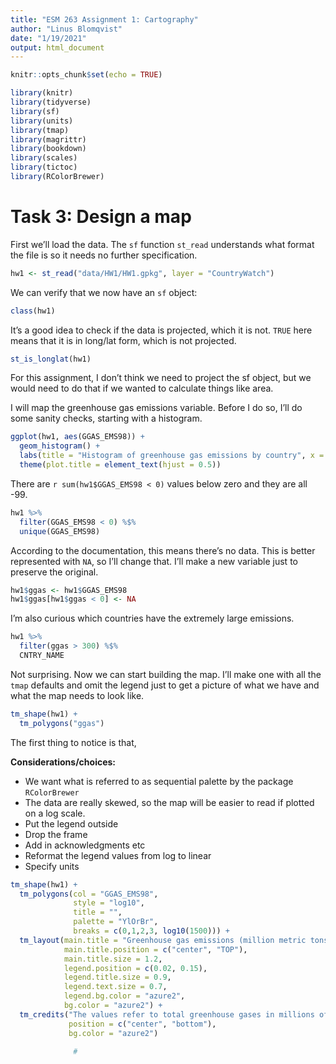 ```yaml
---
title: "ESM 263 Assignment 1: Cartography"
author: "Linus Blomqvist"
date: "1/19/2021"
output: html_document
---
```


```r
knitr::opts_chunk$set(echo = TRUE)
```

```r
library(knitr)
library(tidyverse)
library(sf)
library(units)
library(tmap)
library(magrittr)
library(bookdown)
library(scales)
library(tictoc)
library(RColorBrewer)
```


# Task 3: Design a map

First we'll load the data. The `sf` function `st_read` understands what format the file is so it needs no further specification.

```r
hw1 <- st_read("data/HW1/HW1.gpkg", layer = "CountryWatch")
```

We can verify that we now have an `sf` object:

```r
class(hw1)
```

It's a good idea to check if the data is projected, which it is not. `TRUE` here means that it is in long/lat form, which is not projected.

```r
st_is_longlat(hw1)
```

For this assignment, I don't think we need to project the sf object, but we would need to do that if we wanted to calculate things like area.

I will map the greenhouse gas emissions variable. Before I do so, I'll do some sanity checks, starting with a histogram.

```r
ggplot(hw1, aes(GGAS_EMS98)) +
  geom_histogram() +
  labs(title = "Histogram of greenhouse gas emissions by country", x = "GHG emissions (million metric tons)", y = "Count") +
  theme(plot.title = element_text(hjust = 0.5))
```

There are `r sum(hw1$GGAS_EMS98 < 0)` values below zero and they are all -99.

```r
hw1 %>%
  filter(GGAS_EMS98 < 0) %$%
  unique(GGAS_EMS98)
```

According to the documentation, this means there's no data. This is better represented with `NA`, so I'll change that. I'll make a new variable just to preserve the original.

```r
hw1$ggas <- hw1$GGAS_EMS98
hw1$ggas[hw1$ggas < 0] <- NA
```

I'm also curious which countries have the extremely large emissions.

```r
hw1 %>%
  filter(ggas > 300) %$%
  CNTRY_NAME
```

Not surprising. Now we can start building the map. I'll make one with all the `tmap` defaults and omit the legend just to get a picture of what we have and what the map needs to look like.

```r
tm_shape(hw1) +
  tm_polygons("ggas")
```

The first thing to notice is that, 

__Considerations/choices:__

* We want what is referred to as sequential palette by the package `RColorBrewer`
* The data are really skewed, so the map will be easier to read if plotted on a log scale.
* Put the legend outside
* Drop the frame
* Add in acknowledgments etc
* Reformat the legend values from log to linear
* Specify units

```r
tm_shape(hw1) +
  tm_polygons(col = "GGAS_EMS98",
              style = "log10",
              title = "",
              palette = "YlOrBr",
              breaks = c(0,1,2,3, log10(1500))) +
  tm_layout(main.title = "Greenhouse gas emissions (million metric tons)",
            main.title.position = c("center", "TOP"),
            main.title.size = 1.2,
            legend.position = c(0.02, 0.15),
            legend.title.size = 0.9,
            legend.text.size = 0.7,
            legend.bg.color = "azure2",
            bg.color = "azure2") +
  tm_credits("The values refer to total greenhouse gases in millions of metric tons released into the atmosphere from coal, natural gas, and petroleum energy use. \n Source: Energy Information Administration, U.S. Department of Energy, 1998 estimate. (Source: CountryWatch.com)",
             position = c("center", "bottom"),
             bg.color = "azure2")
```




```r

              # 
```



